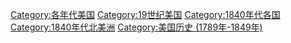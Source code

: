 {{DecadeCategoryNav|decade=1840|topic=美国}}

[[Category:各年代美国|Category:各年代美国]]
[[Category:19世纪美国|Category:19世纪美国]]
[[Category:1840年代各国|Category:1840年代各国]]
[[Category:1840年代北美洲|Category:1840年代北美洲]]
[[Category:美国历史_(1789年-1849年)|Category:美国历史 (1789年-1849年)]]
